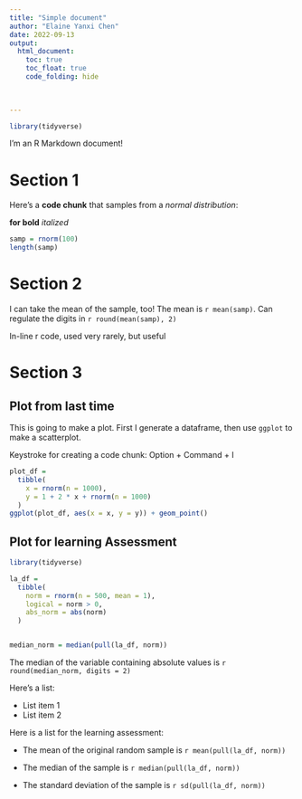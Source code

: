 ```yaml
---
title: "Simple document"
author: "Elaine Yanxi Chen"
date: 2022-09-13
output: 
  html_document:
    toc: true
    toc_float: true
    code_folding: hide
    

    
---
```


```r
library(tidyverse)
```

I'm an R Markdown document! 

# Section 1

Here's a **code chunk** that samples from 
a _normal distribution_:

**for bold**
_italized_

```r
samp = rnorm(100)
length(samp)
```

# Section 2

I can take the mean of the sample, too!
The mean is `r mean(samp)`.
Can regulate the digits in `r round(mean(samp), 2)`

In-line r code, used very rarely, but useful

# Section 3

## Plot from last time 

This is going to make a plot. First I generate a dataframe, then use `ggplot` to
make a scatterplot.

Keystroke for creating a code chunk: Option + Command + I 



```r
plot_df = 
  tibble(
    x = rnorm(n = 1000),
    y = 1 + 2 * x + rnorm(n = 1000)
  )
ggplot(plot_df, aes(x = x, y = y)) + geom_point()
```

## Plot for learning Assessment

```r
library(tidyverse)

la_df =
  tibble(
    norm = rnorm(n = 500, mean = 1),
    logical = norm > 0,
    abs_norm = abs(norm)
  )


median_norm = median(pull(la_df, norm))
```

The median of the variable containing absolute values is `r round(median_norm, digits = 2)`

Here's a list:

* List item 1
* List item 2

Here is a list for the learning assessment:

* The mean of the original random sample is `r mean(pull(la_df, norm))`

* The median of the sample is `r median(pull(la_df, norm))`

* The standard deviation of the sample is `r sd(pull(la_df, norm))`
